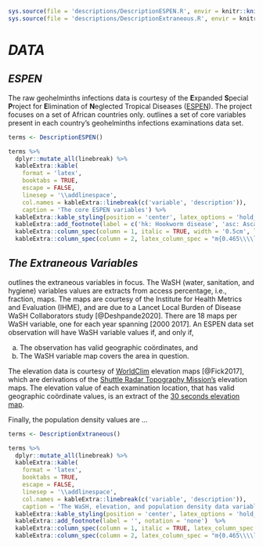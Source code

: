
```r
sys.source(file = 'descriptions/DescriptionESPEN.R', envir = knitr::knit_global())
sys.source(file = 'descriptions/DescriptionExtraneous.R', envir = knitr::knit_global())
```

# *DATA*


## *ESPEN*

The raw geohelminths infections data is courtesy of the **E**xpanded **S**pecial **P**roject for **E**limination of **N**eglected Tropical Diseases ([ESPEN](https://espen.afro.who.int)).  The project focuses on a set of African countries only.  \cref{tab:T0002} outlines a set of core variables present in each country's geohelminths infections examinations data set.

```r

terms <- DescriptionESPEN()

terms %>%
  dplyr::mutate_all(linebreak) %>%
  kableExtra::kable(
    format = 'latex',
    booktabs = TRUE,
    escape = FALSE,
    linesep = '\\addlinespace',
    col.names = kableExtra::linebreak(c('variable', 'description')),
    caption = 'The core ESPEN variables') %>%
  kableExtra::kable_styling(position = 'center', latex_options = 'hold_position', font_size = 7, full_width = FALSE) %>%
  kableExtra::add_footnote(label = c('hk: Hookworm disease', 'asc: Ascariasis', 'tt: Trichuriasis'), notation = 'number')  %>%
  kableExtra::column_spec(column = 1, italic = TRUE, width = '0.5cm', latex_column_spec = "l") %>%
  kableExtra::column_spec(column = 2, latex_column_spec = "m{0.465\\\\linewidth}l", latex_valign = 'm')

```


## *The Extraneous Variables*

\cref{tab:T0003} outlines the extraneous variables in focus.  The WaSH (water, sanitation, and hygiene) variables values are extracts from access percentage, i.e., fraction, maps.  The maps are courtesy of the Institute for Health Metrics and Evaluation (IHME), and are due to a Lancet Local Burden of Disease WaSH Collaborators study [@Deshpande2020].  There are $18$ maps per WaSH variable, one for each year spanning $[2000 \; 2017]$.  An ESPEN data set observation will have WaSH variable values if, and only if,

a. The observation has valid geographic co&ouml;rdinates, and
b. The WaSH variable map covers the area in question.

The elevation data is courtesy of [WorldClim](https://worldclim.org/data/worldclim21.html) elevation maps [@Fick2017], which are derivations of the [Shuttle Radar Topography Mission's](https://lpdaac.usgs.gov/products/srtmgl1v003/) elevation maps.  The elevation value of each examination location, that has valid geographic co&ouml;rdinate values, is an extract of the [$30$ seconds elevation map](https://biogeo.ucdavis.edu/data/worldclim/v2.1/base/wc2.1_30s_elev.zip).


Finally, the population density values are $\ldots$


```r

terms <- DescriptionExtraneous()

terms %>%
  dplyr::mutate_all(linebreak) %>%
  kableExtra::kable(
    format = 'latex',
    booktabs = TRUE,
    escape = FALSE,
    linesep = '\\addlinespace',
    col.names = kableExtra::linebreak(c('variable', 'description')),
    caption = 'The WaSH, elevation, and population density data variables.') %>%
  kableExtra::kable_styling(position = 'center', latex_options = 'hold_position', font_size = 7, full_width = FALSE) %>%
  kableExtra::add_footnote(label = '', notation = 'none')  %>%
  kableExtra::column_spec(column = 1, italic = TRUE, latex_column_spec = "l") %>%
  kableExtra::column_spec(column = 2, latex_column_spec = "m{0.465\\\\linewidth}l", latex_valign = 'm')

```












